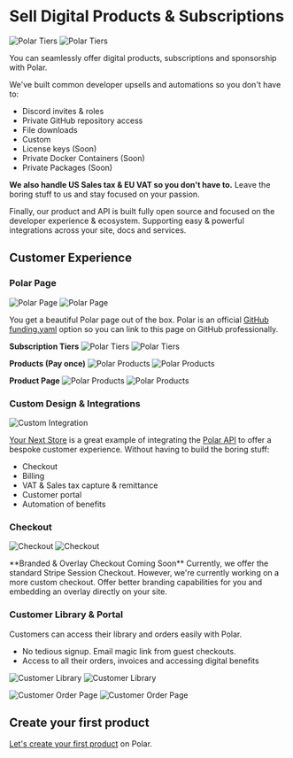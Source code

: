 
# Sell Digital Products & Subscriptions

![Polar Tiers](./tiers.light.png)
![Polar Tiers](./tiers.dark.png)

You can seamlessly offer digital products, subscriptions and sponsorship with
Polar.

We've built common developer upsells and automations so you don't have to:
- Discord invites & roles
- Private GitHub repository access
- File downloads
- Custom
- License keys (Soon)
- Private Docker Containers (Soon)
- Private Packages (Soon)

**We also handle US Sales tax & EU VAT so you don't have to.** Leave the boring stuff
to us and stay focused on your passion.

Finally, our product and API is built fully open source and focused on the
developer experience & ecosystem. Supporting easy & powerful integrations across
your site, docs and services.

## Customer Experience

### Polar Page

![Polar Page](./polar-page.light.png)
![Polar Page](./polar-page.dark.png)

You get a beautiful Polar page out of the box. Polar is an official [GitHub
funding.yaml](/docs/github/funding-yaml) option so you can link to this page on
GitHub professionally.

**Subscription Tiers**
![Polar Tiers](./tiers.light.png)
![Polar Tiers](./tiers.dark.png)

**Products (Pay once)**
![Polar Products](./products.light.png)
![Polar Products](./products.dark.png)

**Product Page**
![Polar Products](./product-page.light.png)
![Polar Products](./product-page.dark.png)

### Custom Design & Integrations

![Custom Integration](./custom.png)

[Your Next Store](https://yournextstore.com) is a great example of integrating
the [Polar API](/docs/api) to offer a bespoke customer experience. Without
having to build the boring stuff:
- Checkout
- Billing
- VAT & Sales tax capture & remittance
- Customer portal
- Automation of benefits

### Checkout
![Checkout](./checkout.png)
![Checkout](./thanks.png)

<BrowserCallout type="NOTE">
**Branded & Overlay Checkout Coming Soon**
Currently, we offer the standard Stripe Session Checkout. However, we're
currently working on a more custom checkout. Offer better branding capabilities
for you and embedding an overlay directly on your site.
</BrowserCallout>

### Customer Library & Portal

Customers can access their library and orders easily with Polar.
- No tedious signup. Email magic link from guest checkouts.
- Access to all their orders, invoices and accessing digital benefits

![Customer Library](./customer-page.light.png)
![Customer Library](./customer-page.dark.png)

![Customer Order Page](./order.light.png)
![Customer Order Page](./order.dark.png)

## Create your first product

[Let's create your first product](/docs/products/create) on Polar.
